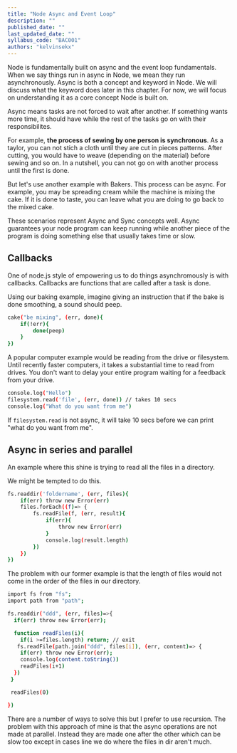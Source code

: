 ```yaml
---
title: "Node Async and Event Loop"
description: ""
published_date: ""
last_updated_date: ""
syllabus_code: "BAC001"
authors: "kelvinsekx"
---
```


Node is fundamentally built on async and the event loop fundamentals. When we say things run in async in Node, we mean they run asynchronously.
Async is both a concept and keyword in Node. We will discuss what the keyword does later in this chapter. For now, we will focus on understanding it as a core concept Node is built on.

Async means tasks are not forced to wait after another. If something wants more time, it should have while the rest of the tasks go on with their responsibilites.

For example, **the process of sewing by one person is synchronous**. As a taylor, you can not stich a cloth until they are cut in pieces patterns. After cutting, you would have to weave (depending on the material) before sewing and so on. In a nutshell, you can not go on with another process until the first is done.

But let's use another example with Bakers. This process can be async. For example, you may be spreading cream while the machine is mixing the cake. If it is done to taste, you can leave what you are doing to go back to the mixed cake.

These scenarios represent Async and Sync concepts well. Async guarantees your node program can keep running while another piece of the program is doing something else that usually takes time or slow.

## Callbacks

One of node.js style of empowering us to do things asynchromously is with callbacks. Callbacks are functions that are called after a task is done.

Using our baking example, imagine giving an instruction that if the bake is done smoothing, a sound should peep.

```bash
cake("be mixing", (err, done){
    if(!err){
        done(peep)
    }
})
```

A popular computer example would be reading from the drive or filesystem. Until recently faster computers, it takes a substantial time to read from drives. You don't want to delay your entire program waiting for a feedback from your drive.

```bash
console.log("Hello")
filesystem.read('file', (err, done)) // takes 10 secs
console.log("What do you want from me")
```

If `filesystem.read` is not async, it will take 10 secs before we can print "what do you want from me".

## Async in series and parallel

An example where this shine is trying to read all the files in a directory.

We might be tempted to do this.

```bash
fs.readdir('foldername', (err, files){
    if(err) throw new Error(err)
    files.forEach((f)=> {
        fs.readFile(f, (err, result){
            if(err){
                throw new Error(err)
            }
            console.log(result.length)
        })
    })
})
```

The problem with our former example is that the length of files would not come in the order of the files in our directory.

```bash
import fs from "fs";
import path from "path";

fs.readdir("ddd", (err, files)=>{
  if(err) throw new Error(err);

  function readFiles(i){
    if(i >=files.length) return; // exit
   fs.readFile(path.join("ddd", files[i]), (err, content)=> {
    if(err) throw new Error(err);
    console.log(content.toString())
    readFiles(i+1)
  })
 }

 readFiles(0)

})
```

There are a number of ways to solve this but I prefer to use recursion. The problem with this approach of mine is that the async operations are not made at parallel. Instead they are made one after the other which can be slow too except in cases line we do where the files in dir aren't much.
